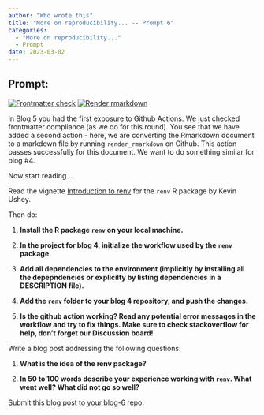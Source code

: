 ```yaml
---
author: "Who wrote this"
title: "More on reproducibility... -- Prompt 6"
categories: 
  - "More on reproducibility..."
  - Prompt
date: 2023-03-02
---
```


## Prompt:

<!-- README.md is generated from README.Rmd. Please edit that file -->
<!-- badges: start -->
[![Frontmatter check](https://github.com/Stat585-at-ISU/Blog-5/actions/workflows/check-yaml.yaml/badge.svg)](https://github.com/Stat585-at-ISU/Blog-5/actions/workflows/check-yaml.yaml)
[![Render rmarkdown](https://github.com/Stat585-at-ISU/Blog-6/actions/workflows/render-rmarkdown.yaml/badge.svg)](https://github.com/Stat585-at-ISU/Blog-6/actions/workflows/render-rmarkdown.yaml)
  <!-- badges: end -->

In Blog 5 you had the first exposure to Github Actions. 
We just checked frontmatter compliance (as we do for this round).
You see that we have added a second action - here, we are converting the Rmarkdown document to a markdown file by running `render_rmarkdown` on Github. This action passes successfully for this document. We want to do something similar for blog #4.


Now start reading ...


Read the vignette [Introduction to renv](https://rstudio.github.io/renv/articles/renv.html) for the `renv` R package by Kevin Ushey.

Then do:

1. **Install the R package `renv` on your local machine.**

2. **In the project for blog 4, initialize the workflow used by the `renv` package.**

3. **Add all dependencies to the environment (implicitly by installing all the depepndencies or explicilty by listing dependencies in a DESCRIPTION file).**

4. **Add the `renv` folder to your blog 4 repository, and push the changes.**

5. **Is the github action working? Read any potential error messages in the workflow and try to fix things. Make sure to check stackoverflow for help, don't forget our Discussion board!**


Write a blog post addressing the following questions: 

1. **What is the idea of the renv package?**

2. **In 50 to 100 words describe your experience working with `renv`. What went well? What did not go so well?**
 

Submit this blog post to your blog-6 repo. 

